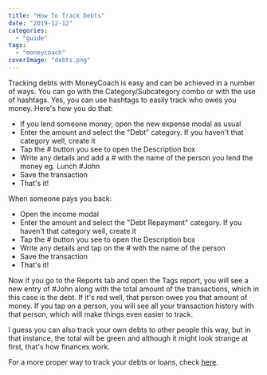 ```yaml
---
title: "How To Track Debts"
date: "2019-12-12"
categories: 
  - "guide"
tags: 
  - "moneycoach"
coverImage: "debts.png"
---
```


Tracking debts with MoneyCoach is easy and can be achieved in a number of ways. You can go with the Category/Subcategory combo or with the use of hashtags. Yes, you can use hashtags to easily track who owes you money. Here's how you do that:

- If you lend someone money, open the new expense modal as usual
- Enter the amount and select the "Debt" category. If you haven't that category well, create it
- Tap the # button you see to open the Description box
- Write any details and add a # with the name of the person you lend the money eg. Lunch #John
- Save the transaction
- That's it!

When someone pays you back:

- Open the income modal
- Enter the amount and select the "Debt Repayment" category. If you haven't that category well, create it
- Tap the # button you see to open the Description box
- Write any details and tap on the # with the name of the person
- Save the transaction
- That's it!

Now if you go to the Reports tab and open the Tags report, you will see a new entry of #John along with the total amount of the transactions, which in this case is the debt. If it's red well, that person owes you that amount of money. If you tap on a person, you will see all your transaction history with that person, which will make things even easier to track.

I guess you can also track your own debts to other people this way, but in that instance, the total will be green and although it might look strange at first, that's how finances work.

For a more proper way to track your debts or loans, check [here](https://moneycoach-app.com/how-to-manage-property-loans/).
